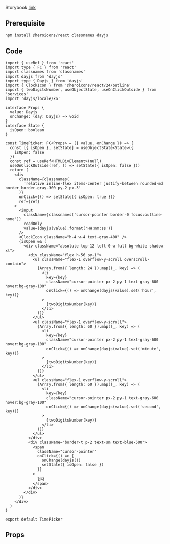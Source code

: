 
Storybook [link](https://components.kidow.me/?path=/story/data-entry--time-picker)

## Prerequisite

```bash npm2yarn
npm install @heroicons/react classnames dayjs
```

## Code

```tsx title="components/TimePicker/index.tsx"
import { useRef } from 'react'
import type { FC } from 'react'
import classnames from 'classnames'
import dayjs from 'dayjs'
import type { Dayjs } from 'dayjs'
import { ClockIcon } from '@heroicons/react/24/outline'
import { twoDigitsNumber, useObjectState, useOnClickOutside } from 'services'
import 'dayjs/locale/ko'

interface Props {
  value: Dayjs
  onChange: (day: Dayjs) => void
}
interface State {
  isOpen: boolean
}

const TimePicker: FC<Props> = ({ value, onChange }) => {
  const [{ isOpen }, setState] = useObjectState<State>({
    isOpen: false
  })
  const ref = useRef<HTMLDivElement>(null)
  useOnClickOutside(ref, () => setState({ isOpen: false }))
  return (
    <div
      className={classnames(
        'relative inline-flex items-center justify-between rounded-md border border-gray-300 py-2 px-3'
      )}
      onClick={() => setState({ isOpen: true })}
      ref={ref}
    >
      <input
        className={classnames('cursor-pointer border-0 focus:outline-none')}
        readOnly
        value={dayjs(value).format('HH:mm:ss')}
      />
      <ClockIcon className="h-4 w-4 text-gray-400" />
      {isOpen && (
        <div className="absolute top-12 left-0 w-full bg-white shadow-xl">
          <div className="flex h-56 py-1">
            <ul className="flex-1 overflow-y-scroll overscroll-contain">
              {Array.from({ length: 24 }).map((_, key) => (
                <li
                  key={key}
                  className="cursor-pointer px-2 py-1 text-gray-600 hover:bg-gray-100"
                  onClick={() => onChange(dayjs(value).set('hour', key))}
                >
                  {twoDigitsNumber(key)}
                </li>
              ))}
            </ul>
            <ul className="flex-1 overflow-y-scroll">
              {Array.from({ length: 60 }).map((_, key) => (
                <li
                  key={key}
                  className="cursor-pointer px-2 py-1 text-gray-600 hover:bg-gray-100"
                  onClick={() => onChange(dayjs(value).set('minute', key))}
                >
                  {twoDigitsNumber(key)}
                </li>
              ))}
            </ul>
            <ul className="flex-1 overflow-y-scroll">
              {Array.from({ length: 60 }).map((_, key) => (
                <li
                  key={key}
                  className="cursor-pointer px-2 py-1 text-gray-600 hover:bg-gray-100"
                  onClick={() => onChange(dayjs(value).set('second', key))}
                >
                  {twoDigitsNumber(key)}
                </li>
              ))}
            </ul>
          </div>
          <div className="border-t p-2 text-sm text-blue-500">
            <span
              className="cursor-pointer"
              onClick={() => {
                onChange(dayjs())
                setState({ isOpen: false })
              }}
            >
              현재
            </span>
          </div>
        </div>
      )}
    </div>
  )
}

export default TimePicker
```

## Props
